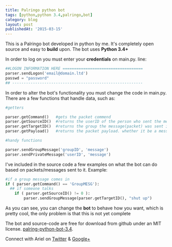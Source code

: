 ```yaml
---
title: Palringo python bot
tags: [python,python 3.4,palringo,bot]
category: blog
layout: post
publishedAt: '2015-03-15'
---
```


This is a Palringo bot developed in python by me. It's completely open source and easy to __build__ upon.
The bot uses __Python 3.4+__

In order to log on you must enter your __credentials__ on main.py. line:

```python
##LOGON INFORMATION HERE ===================================
parser.sendLogon('email@domain.ltd')
passwd = "password"
## ---------------------------------------------------------
```
In order to alter the bot's functionality you must change the code in main.py. There are a few functions that handle data, such as:


```python
#getters

parser.getCommand()   #gets the packet commend
parser.getSourceID()  #returns the userID of the person who sent the message(packet)
parser.getTargetID()  #returns the group the message(packet) was sent in
parser.getPayload()   #returns the packet payload. whether it be a message or any other information

#handy functions

parser.sendGroupMessage('groupID', 'message')
parser.sendPrivateMessage('userID', 'message')

```


I've included in the source code a few examples on what the bot can do based on packets/messages sent to it. Example:

```python
#if a group message comes in
if ( parser.getCommand() == 'GroupMESG'):
  ## if someone talks
    if ( parser.getSourceID() != 0 ):
        parser.sendGroupMessage(parser.getTargetID(), "shut up")
```

As you can see, you can change the __bot__ to behave how you want, which is pretty cool, the only problem is that this is not yet complete

The bot and source-code are free for download from github under an MIT license. [palring-python-bot-3.4](https://github.com/ArielSaldana/palringo-python-bot).

Connect with Ariel on [Twitter](https://twitter.com/yerariel) & <a rel="author" href="https://plus.google.com/+ArielSal"> Google+ </a>
